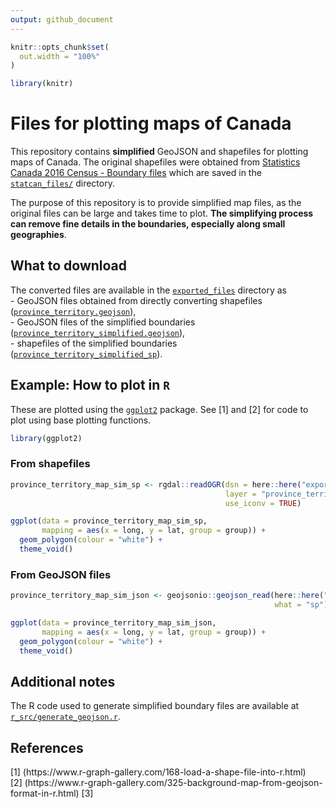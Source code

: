 ```yaml
---
output: github_document
---
```


<!-- README.md is generated from README.Rmd. Please edit that file -->

```r
knitr::opts_chunk$set(
  out.width = "100%"
)

library(knitr)
```

# Files for plotting maps of Canada

This repository contains **simplified** GeoJSON and shapefiles for plotting maps of Canada. The original shapefiles were obtained from [Statistics Canada 2016 Census - Boundary files](https://www12.statcan.gc.ca/census-recensement/2011/geo/bound-limit/bound-limit-2016-eng.cfm) which are saved in the [`statcan_files/`](statcan_files/) directory.

The purpose of this repository is to provide simplified map files, as the original files can be large and takes time to plot. **The simplifying process can remove fine details in the boundaries, especially along small geographies**.


## What to download

The converted files are available in the [`exported_files`](exported_files/) directory as  
- GeoJSON files obtained from directly converting shapefiles ([`province_territory.geojson`](exported_files/province_territory.geojson)),  
- GeoJSON files of the simplified boundaries ([`province_territory_simplified.geojson`](exported_files/province_territory_simplified.geojson)),  
- shapefiles of the simplified boundaries ([`province_territory_simplified_sp`](exported_files/province_territory_simplified_sp/)).  


## Example: How to plot in `R`

These are plotted using the [`ggplot2`](https://ggplot2.tidyverse.org/) package. See [1] and [2] for code to plot using base plotting functions.

```r

library(ggplot2)

```

### From shapefiles

```r

province_territory_map_sim_sp <- rgdal::readOGR(dsn = here::here("exported_files", "province_territory_simplified_sp"), 
                                                layer = "province_territory_simplified_sp",
                                                use_iconv = TRUE)

ggplot(data = province_territory_map_sim_sp,
       mapping = aes(x = long, y = lat, group = group)) + 
  geom_polygon(colour = "white") + 
  theme_void()

```

### From GeoJSON files

```r

province_territory_map_sim_json <- geojsonio::geojson_read(here::here("exported_files", "province_territory_simplified.geojson"),
                                                           what = "sp")

ggplot(data = province_territory_map_sim_json,
       mapping = aes(x = long, y = lat, group = group)) + 
  geom_polygon(colour = "white") + 
  theme_void()

```



## Additional notes

The R code used to generate simplified boundary files are available at [`r_src/generate_geojson.r`](r_src/generate_geojson.r).



## References

[1] (https://www.r-graph-gallery.com/168-load-a-shape-file-into-r.html)  
[2] (https://www.r-graph-gallery.com/325-background-map-from-geojson-format-in-r.html)
[3]